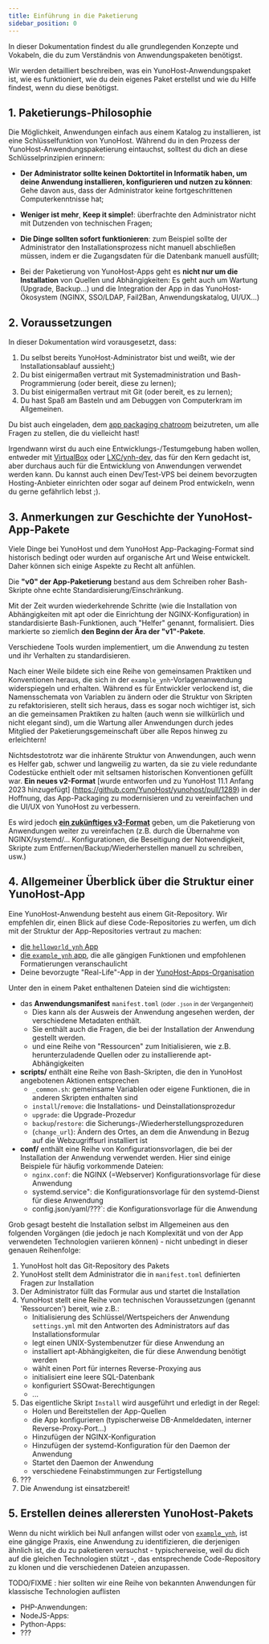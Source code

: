 ```yaml
---
title: Einführung in die Paketierung
sidebar_position: 0
---
```


In dieser Dokumentation findest du alle grundlegenden Konzepte und Vokabeln, die du zum Verständnis von Anwendungspaketen benötigst.

Wir werden detailliert beschreiben, was ein YunoHost-Anwendungspaket ist, wie es funktioniert, wie du dein eigenes Paket erstellst und wie du Hilfe findest, wenn du diese benötigst.


## 1. Paketierungs-Philosophie

Die Möglichkeit, Anwendungen einfach aus einem Katalog zu installieren, ist eine Schlüsselfunktion von YunoHost. Während du in den Prozess der YunoHost-Anwendungspaketierung eintauchst, solltest du dich an diese Schlüsselprinzipien erinnern:

- **Der Administrator sollte keinen Doktortitel in Informatik haben, um deine Anwendung installieren, konfigurieren und nutzen zu können**: Gehe davon aus, dass der Administrator keine fortgeschrittenen Computerkenntnisse hat;

- **Weniger ist mehr**, **Keep it simple!**: überfrachte den Administrator nicht mit Dutzenden von technischen Fragen;

- **Die Dinge sollten sofort funktionieren**: zum Beispiel sollte der Administrator den Installationsprozess nicht manuell abschließen müssen, indem er die Zugangsdaten für die Datenbank manuell ausfüllt;

- Bei der Paketierung von YunoHost-Apps geht es **nicht nur um die Installation** von Quellen und Abhängigkeiten: Es geht auch um Wartung (Upgrade, Backup...) und die Integration der App in das YunoHost-Ökosystem (NGINX, SSO/LDAP, Fail2Ban, Anwendungskatalog, UI/UX...)


## 2. Voraussetzungen

In dieser Dokumentation wird vorausgesetzt, dass:

1. Du selbst bereits YunoHost-Administrator bist und weißt, wie der Installationsablauf aussieht;)
2. Du bist einigermaßen vertraut mit Systemadministration und Bash-Programmierung (oder bereit, diese zu lernen);
3. Du bist einigermaßen vertraut mit Git (oder bereit, es zu lernen);
4. Du hast Spaß am Basteln und am Debuggen von Computerkram im Allgemeinen.

Du bist auch eingeladen, dem [app packaging chatroom](/community/chat_rooms) beizutreten, um alle Fragen zu stellen, die du vielleicht hast!

Irgendwann wirst du auch eine Entwicklungs-/Testumgebung haben wollen, entweder mit [VirtualBox](/packaging/resources/packaging_apps_virtualbox) oder [LXC/ynh-dev](https://github.com/yunohost/ynh-dev), das für den Kern gedacht ist, aber durchaus auch für die Entwicklung von Anwendungen verwendet werden kann. Du kannst auch einen Dev/Test-VPS bei deinem bevorzugten Hosting-Anbieter einrichten oder sogar auf deinem Prod entwickeln, wenn du gerne gefährlich lebst ;).

## 3. Anmerkungen zur Geschichte der YunoHost-App-Pakete

Viele Dinge bei YunoHost und dem YunoHost App-Packaging-Format sind historisch bedingt oder wurden auf organische Art und Weise entwickelt. Daher können sich einige Aspekte zu Recht alt anfühlen.

Die **"v0" der App-Paketierung** bestand aus dem Schreiben roher Bash-Skripte ohne echte Standardisierung/Einschränkung.

Mit der Zeit wurden wiederkehrende Schritte (wie die Installation von Abhängigkeiten mit apt oder die Einrichtung der NGINX-Konfiguration) in standardisierte Bash-Funktionen, auch "Helfer" genannt, formalisiert. Dies markierte so ziemlich **den Beginn der Ära der "v1"-Pakete**.

Verschiedene Tools wurden implementiert, um die Anwendung zu testen und ihr Verhalten zu standardisieren.

Nach einer Weile bildete sich eine Reihe von gemeinsamen Praktiken und Konventionen heraus, die sich in der `example_ynh`-Vorlagenanwendung widerspiegeln und erhalten. Während es für Entwickler verlockend ist, die Namensschemata von Variablen zu ändern oder die Struktur von Skripten zu refaktorisieren, stellt sich heraus, dass es sogar noch wichtiger ist, sich an die gemeinsamen Praktiken zu halten (auch wenn sie willkürlich und nicht elegant sind), um die Wartung aller Anwendungen durch jedes Mitglied der Paketierungsgemeinschaft über alle Repos hinweg zu erleichtern!

Nichtsdestotrotz war die inhärente Struktur von Anwendungen, auch wenn es Helfer gab, schwer und langweilig zu warten, da sie zu viele redundante Codestücke enthielt oder mit seltsamen historischen Konventionen gefüllt war. **Ein neues v2-Format** [wurde entworfen und zu YunoHost 11.1 Anfang 2023 hinzugefügt] (https://github.com/YunoHost/yunohost/pull/1289) in der Hoffnung, das App-Packaging zu modernisieren und zu vereinfachen und die UI/UX von YunoHost zu verbessern.

Es wird jedoch [**ein zukünftiges v3-Format**](https://github.com/YunoHost/issues/issues/2136) geben, um die Paketierung von Anwendungen weiter zu vereinfachen (z.B. durch die Übernahme von NGINX/systemd/... Konfigurationen, die Beseitigung der Notwendigkeit, Skripte zum Entfernen/Backup/Wiederherstellen manuell zu schreiben, usw.)


## 4. Allgemeiner Überblick über die Struktur einer YunoHost-App

Eine YunoHost-Anwendung besteht aus einem Git-Repository. Wir empfehlen dir, einen Blick auf diese Code-Repositories zu werfen, um dich mit der Struktur der App-Repositories vertraut zu machen:
- [die `helloworld_ynh` App](https://github.com/YunoHost-Apps/helloworld_ynh)
- [die `example_ynh` app](https://github.com/YunoHost/example_ynh), die alle gängigen Funktionen und empfohlenen Formatierungen veranschaulicht
- Deine bevorzugte "Real-Life"-App in der [YunoHost-Apps-Organisation](https://github.com/orgs/YunoHost-Apps/repositories)

Unter den in einem Paket enthaltenen Dateien sind die wichtigsten: 

- das **Anwendungsmanifest** `manifest.toml` <small>(oder `.json` in der Vergangenheit)</small>
    - Dies kann als der Ausweis der Anwendung angesehen werden, der verschiedene Metadaten enthält. 
    - Sie enthält auch die Fragen, die bei der Installation der Anwendung gestellt werden.
    - und eine Reihe von "Ressourcen" zum Initialisieren, wie z.B. herunterzuladende Quellen oder zu installierende apt-Abhängigkeiten
- **scripts/** enthält eine Reihe von Bash-Skripten, die den in YunoHost angebotenen Aktionen entsprechen
   - `_common.sh`: gemeinsame Variablen oder eigene Funktionen, die in anderen Skripten enthalten sind
   - `install`/`remove`: die Installations- und Deinstallationsprozedur
   - `upgrade`: die Upgrade-Prozedur
   - `backup`/`restore`: die Sicherungs-/Wiederherstellungsprozeduren 
   - (`change_url`): Ändern des Ortes, an dem die Anwendung in Bezug auf die Webzugriffsurl installiert ist
- **conf/** enthält eine Reihe von Konfigurationsvorlagen, die bei der Installation der Anwendung verwendet werden. Hier sind einige Beispiele für häufig vorkommende Dateien:
   - `nginx.conf`: die NGINX (=Webserver) Konfigurationsvorlage für diese Anwendung
   - systemd.service": die Konfigurationsvorlage für den systemd-Dienst für diese Anwendung
   - config.json/yaml/???`: die Konfigurationsvorlage für die Anwendung

Grob gesagt besteht die Installation selbst im Allgemeinen aus den folgenden Vorgängen (die jedoch je nach Komplexität und von der App verwendeten Technologien variieren können) - nicht unbedingt in dieser genauen Reihenfolge:

1. YunoHost holt das Git-Repository des Pakets
2. YunoHost stellt dem Administrator die in `manifest.toml` definierten Fragen zur Installation
3. Der Administrator füllt das Formular aus und startet die Installation
4. YunoHost stellt eine Reihe von technischen Voraussetzungen (genannt 'Ressourcen') bereit, wie z.B.:
    - Initialisierung des Schlüssel/Wertspeichers der Anwendung `settings.yml` mit den Antworten des Administrators auf das Installationsformular
    - legt einen UNIX-Systembenutzer für diese Anwendung an
    - installiert apt-Abhängigkeiten, die für diese Anwendung benötigt werden
    - wählt einen Port für internes Reverse-Proxying aus
    - initialisiert eine leere SQL-Datenbank
    - konfiguriert SSOwat-Berechtigungen
    - ...
5. Das eigentliche Skript `Install` wird ausgeführt und erledigt in der Regel:
    - Holen und Bereitstellen der App-Quellen
    - die App konfigurieren (typischerweise DB-Anmeldedaten, interner Reverse-Proxy-Port...)
    - Hinzufügen der NGINX-Konfiguration
    - Hinzufügen der systemd-Konfiguration für den Daemon der Anwendung
    - Startet den Daemon der Anwendung
    - verschiedene Feinabstimmungen zur Fertigstellung
6. ???
7. Die Anwendung ist einsatzbereit!


## 5. Erstellen deines allerersten YunoHost-Pakets

Wenn du nicht wirklich bei Null anfangen willst oder von [`example_ynh`](https://github.com/YunoHost/example_ynh), ist eine gängige Praxis, eine Anwendung zu identifizieren, die derjenigen ähnlich ist, die du zu paketieren versuchst - typischerweise, weil du dich auf die gleichen Technologien stützt -, das entsprechende Code-Repository zu klonen und die verschiedenen Dateien anzupassen. 

TODO/FIXME : hier sollten wir eine Reihe von bekannten Anwendungen für klassische Technologien auflisten

- PHP-Anwendungen:
- NodeJS-Apps:
- Python-Apps:
- ???
